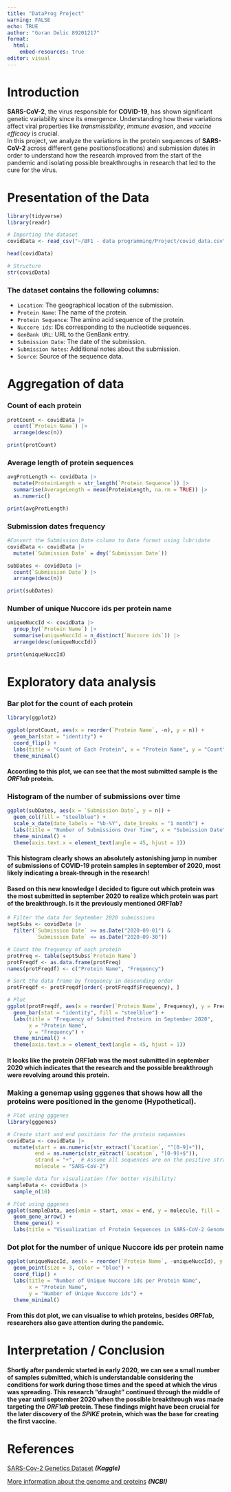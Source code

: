 ```yaml
---
title: "DataProg Project"
warning: FALSE
echo: TRUE
author: "Goran Delic 89201217"
format:
  html:
    embed-resources: true
editor: visual
---
```


# Introduction
**SARS-CoV-2**, the virus responsible for **COVID-19**, has shown significant genetic variability since its emergence. Understanding how these variations affect viral properties like *transmissibility*, *immune evasion*, and *vaccine efficacy* is crucial.\
In this project, we analyze the variations in the protein sequences of **SARS-CoV-2** across different gene positions(locations) and submission dates in order to understand how the research improved from the start of the pandemic and isolating possible breakthroughs in research that led to the cure for the virus.

# Presentation of the Data
```r
library(tidyverse)
library(readr)

# Importing the dataset
covidData <- read_csv("~/BF1 - data programming/Project/covid_data.csv")

head(covidData)

# Structure
str(covidData)

```
### The dataset contains the following columns:\
- `Location`: The geographical location of the submission.\
- `Protein Name`: The name of the protein.\
- `Protein Sequence`: The amino acid sequence of the protein.\
- `Nuccore ids`: IDs corresponding to the nucleotide sequences.\
- `GenBank URL`: URL to the GenBank entry.\
- `Submission Date`: The date of the submission.\
- `Submission Notes`: Additional notes about the submission.\
- `Source`: Source of the sequence data.\

# Aggregation of data

### Count of each protein
```r
protCount <- covidData |>
  count(`Protein Name`) |>
  arrange(desc(n))

print(protCount)
```
### Average length of protein sequences
```r
avgProtLength <- covidData |>
  mutate(ProteinLength = str_length(`Protein Sequence`)) |>
  summarise(AverageLength = mean(ProteinLength, na.rm = TRUE)) |>
  as.numeric()

print(avgProtLength)

```
### Submission dates frequency
```r
#Convert the Submission Date column to Date format using lubridate
covidData <- covidData |>
  mutate(`Submission Date` = dmy(`Submission Date`))

subDates <- covidData |>
  count(`Submission Date`) |>
  arrange(desc(n))

print(subDates)
```
### Number of unique Nuccore ids per protein name
```r
uniqueNuccId <- covidData |>
  group_by(`Protein Name`) |>
  summarise(uniqueNuccId = n_distinct(`Nuccore ids`)) |>
  arrange(desc(uniqueNuccId))

print(uniqueNuccId)
```

# Exploratory data analysis

### Bar plot for the count of each protein
```r
library(ggplot2)

ggplot(protCount, aes(x = reorder(`Protein Name`, -n), y = n)) +
  geom_bar(stat = "identity") +
  coord_flip() +
  labs(title = "Count of Each Protein", x = "Protein Name", y = "Count") +
  theme_minimal()
```   
#### According to this plot, we can see that the most submitted sample is the ***ORF1ab*** protein.
### Histogram of the number of submissions over time
```r
ggplot(subDates, aes(x = `Submission Date`, y = n)) +
  geom_col(fill = "steelblue") +
  scale_x_date(date_labels = "%b-%Y", date_breaks = "1 month") +
  labs(title = "Number of Submissions Over Time", x = "Submission Date", y = "Number of Submissions") +
  theme_minimal() +
  theme(axis.text.x = element_text(angle = 45, hjust = 1))
```
#### This histogram clearly shows an absolutely astonishing jump in number of submissions of COVID-19 protein samples in september of 2020, most likely indicating a break-through in the research!

#### Based on this new knowledge I decided to figure out which protein was the most submitted in september 2020 to realize which protein was part of the breakthrough. Is it the previously mentioned ***ORF1ab***?
```r
# Filter the data for September 2020 submissions
septSubs <- covidData |>
  filter(`Submission Date` >= as.Date("2020-09-01") & 
         `Submission Date` <= as.Date("2020-09-30"))

# Count the frequency of each protein
protFreq <- table(septSubs$`Protein Name`)
protFreqdf <- as.data.frame(protFreq)
names(protFreqdf) <- c("Protein Name", "Frequency")

# Sort the data frame by frequency in descending order
protFreqdf <- protFreqdf[order(-protFreqdf$Frequency), ]

# Plot
ggplot(protFreqdf, aes(x = reorder(`Protein Name`, Frequency), y = Frequency)) +
  geom_bar(stat = "identity", fill = "steelblue") +
  labs(title = "Frequency of Submitted Proteins in September 2020",
       x = "Protein Name",
       y = "Frequency") +
  theme_minimal() +
  theme(axis.text.x = element_text(angle = 45, hjust = 1))
```
#### It looks like the protein ***ORF1ab*** was the most submitted in september 2020 which indicates that the research and the possible breakthrough were revolving around this protein.

### Making a genemap using gggenes that shows how all the proteins were positioned in the genome (Hypothetical).

```r
# Plot using gggenes
library(gggenes)

# Create start and end positions for the protein sequences
covidData <- covidData |>
  mutate(start = as.numeric(str_extract(`Location`, "^[0-9]+")),
         end = as.numeric(str_extract(`Location`, "[0-9]+$")),
         strand = "+",  # Assume all sequences are on the positive strand
         molecule = "SARS-CoV-2")

# Sample data for visualization (for better visibility)
sampleData <- covidData |>
  sample_n(10)

# Plot using gggenes
ggplot(sampleData, aes(xmin = start, xmax = end, y = molecule, fill = `Protein Name`, label = `Protein Name`)) +
  geom_gene_arrow() +
  theme_genes() +
  labs(title = "Visualization of Protein Sequences in SARS-CoV-2 Genome", x = "Genomic Position", y = "Molecule")
```
### Dot plot for the number of unique Nuccore ids per protein name
```r
ggplot(uniqueNuccId, aes(x = reorder(`Protein Name`, -uniqueNuccId), y = uniqueNuccId)) +
  geom_point(size = 3, color = "blue") +
  coord_flip() +
  labs(title = "Number of Unique Nuccore ids per Protein Name",
       x = "Protein Name",
       y = "Number of Unique Nuccore ids") +
  theme_minimal()
```
#### From this dot plot, we can visualise to which proteins, besides ***ORF1ab***, researchers also gave attention during the pandemic.

# Interpretation / Conclusion

#### Shortly after pandemic started in early 2020, we can see a small number of samples submitted, which is understandable considering the conditions for work during those times and the speed at which the virus was spreading. This research "draught" continued through the middle of the year until september 2020 when the possible breakthrough was made targeting the ***ORF1ab*** protein. These findings might have been crucial for the later discovery of the ***SPIKE*** protein, which was the base for creating the first vaccine.

# References

[SARS-Cov-2 Genetics Dataset](https://www.kaggle.com/datasets/rtwillett/sarscov2-genetics/data?select=covid_cds.csv) ***(Kaggle)***

[More information about the genome and proteins](https://www.ncbi.nlm.nih.gov/labs/virus/vssi/#/virus?SeqType_s=Nucleotide&VirusLineage_ss=taxid:2697049) ***(NCBI)***


